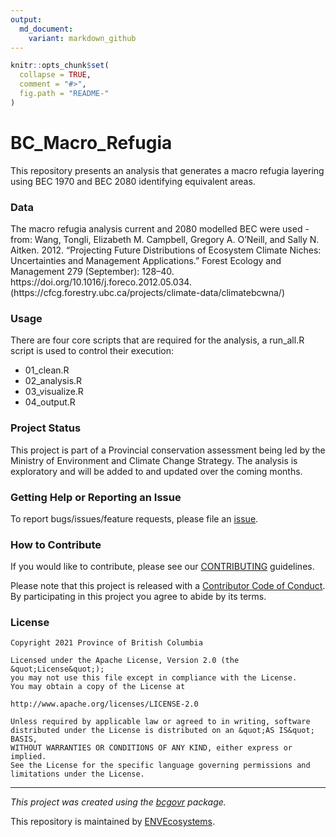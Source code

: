```yaml
---
output:
  md_document:
    variant: markdown_github
---
```


```r
knitr::opts_chunk$set(
  collapse = TRUE,
  comment = "#>",
  fig.path = "README-"
)
```

<!-- Add a project state badge
See https://github.com/BCDevExchange/Our-Project-Docs/blob/master/discussion/projectstates.md
If you have bcgovr installed and you use RStudio, click the 'Insert BCDevex Badge' Addin. -->

# BC_Macro_Refugia

This repository presents an analysis that generates a macro refugia layering using BEC 1970 and BEC 2080 identifying equivalent areas. 

### Data

The macro refugia analysis  current and 2080 modelled BEC were used - from: Wang, Tongli, Elizabeth M. Campbell, Gregory A. O’Neill, and Sally N. Aitken. 2012. “Projecting Future Distributions of Ecosystem Climate Niches: Uncertainties and Management Applications.” Forest Ecology and Management 279 (September): 128–40. https://doi.org/10.1016/j.foreco.2012.05.034. (https://cfcg.forestry.ubc.ca/projects/climate-data/climatebcwna/)

### Usage

There are four core scripts that are required for the analysis, a run_all.R script is used to control their execution:

- 01_clean.R
- 02_analysis.R
- 03_visualize.R
- 04_output.R

### Project Status

This project is part of a Provincial conservation assessment being led by the Ministry of Environment and Climate Change Strategy. The analysis is exploratory and will be added to and updated over the coming months. 

### Getting Help or Reporting an Issue

To report bugs/issues/feature requests, please file an [issue](https://github.com/bcgov/BC_Macro_Refugia/issues/).

### How to Contribute

If you would like to contribute, please see our [CONTRIBUTING](CONTRIBUTING.md) guidelines.

Please note that this project is released with a [Contributor Code of Conduct](CODE_OF_CONDUCT.md). By participating in this project you agree to abide by its terms.

### License

```
Copyright 2021 Province of British Columbia

Licensed under the Apache License, Version 2.0 (the &quot;License&quot;);
you may not use this file except in compliance with the License.
You may obtain a copy of the License at

http://www.apache.org/licenses/LICENSE-2.0

Unless required by applicable law or agreed to in writing, software distributed under the License is distributed on an &quot;AS IS&quot; BASIS,
WITHOUT WARRANTIES OR CONDITIONS OF ANY KIND, either express or implied.
See the License for the specific language governing permissions and limitations under the License.
```

---
*This project was created using the [bcgovr](https://github.com/bcgov/bcgovr) package.* 

This repository is maintained by [ENVEcosystems](https://github.com/orgs/bcgov/teams/envecosystems/members). 
